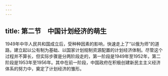 ```yaml
---
---
---
```

title: 第二节　中国计划经济的萌生
---




1949年中华人民共和国成立后，受种种因素的影响，快速走上了“以俄为师”的道路，建立起以公有制为基础、以国家计划规制资源配置的计划经济体制。尽管这个过程并不算长，但实际步骤是分两阶段走的，第一阶段是1949年至1952年，第二阶段是1953年至1956年。其中在前一阶段，中国政府在积极创建新民主主义经济体系的努力中，奠定了计划经济的雏形。